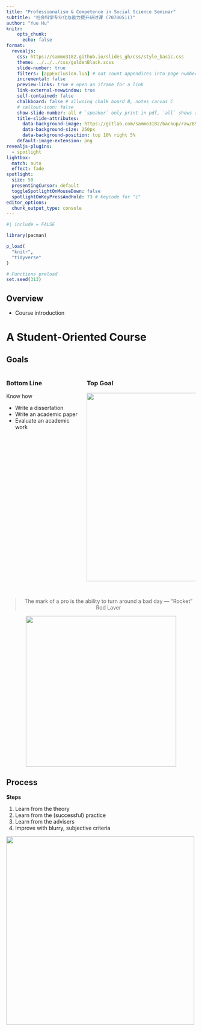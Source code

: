```yaml
---
title: "Professionalism & Competence in Social Science Seminar"
subtitle: "社会科学专业化与能力提升研讨课 (70700511)"
author: "Yue Hu"
knitr: 
    opts_chunk: 
      echo: false
format: 
  revealjs:
    css: https://sammo3182.github.io/slides_gh/css/style_basic.css
    theme: ../../../css/goldenBlack.scss
    slide-number: true
    filters: [appExclusion.lua] # not count appendices into page number
    incremental: false
    preview-links: true # open an iframe for a link
    link-external-newwindow: true
    self-contained: false
    chalkboard: false # allwoing chalk board B, notes canvas C
    # callout-icon: false
    show-slide-number: all # `speaker` only print in pdf, `all` shows all the time
    title-slide-attributes:
      data-background-image: https://gitlab.com/sammo3182/backup/raw/85b3c1ad4b459d7a9f901f124b936428eda5fcaf/logo_THPS.png?inline=true
      data-background-size: 250px   
      data-background-position: top 10% right 5%
    default-image-extension: png
revealjs-plugins:
  - spotlight
lightbox: 
  match: auto
  effect: fade
spotlight:
  size: 50
  presentingCursor: default
  toggleSpotlightOnMouseDown: false
  spotlightOnKeyPressAndHold: 73 # keycode for "i"
editor_options: 
  chunk_output_type: console
---
```



```r
#| include = FALSE

library(pacman)

p_load(
  "knitr",
  "tidyverse"
)

# Functions preload
set.seed(313)
```

## Overview

- Course introduction


# A Student-Oriented Course

## Goals

:::: {.columns}

::: {.column width="40%"}
### Bottom Line

:::{.fragment}
Know how

- Write a dissertation
- Write an academic paper
- Evaluate an academic work
:::


:::

::: {.column width="60%"}
### Top Goal

![](https://drhuyue.site:10002/sammo3182/figure/profession_definition.jpg){.fragment fig-align="center" height=500}
:::

::::


## 

:::{.large style="text-align:center; margin-top: 1em"}
> The mark of a pro is the ability to turn around a bad day --- "Rocket" Rod Laver

![](https://drhuyue.site:10002/sammo3182/figure/profession_rod.jpg){fig-align="center" height=400}
:::



## Process


:::{.overlay-container}

:::{.overlay-text}
**Steps**

1. Learn from the theory
1. Learn from the (successful) practice
1. Learn from the advisers
1. Improve with blurry, [subjective]{.red} criteria

:::

:::{.overlay-image .fragment}
![](https://drhuyue.site:10002/sammo3182/figure/profession_assignmentSchedule.png){fig-align="center" height=500}
:::

:::


